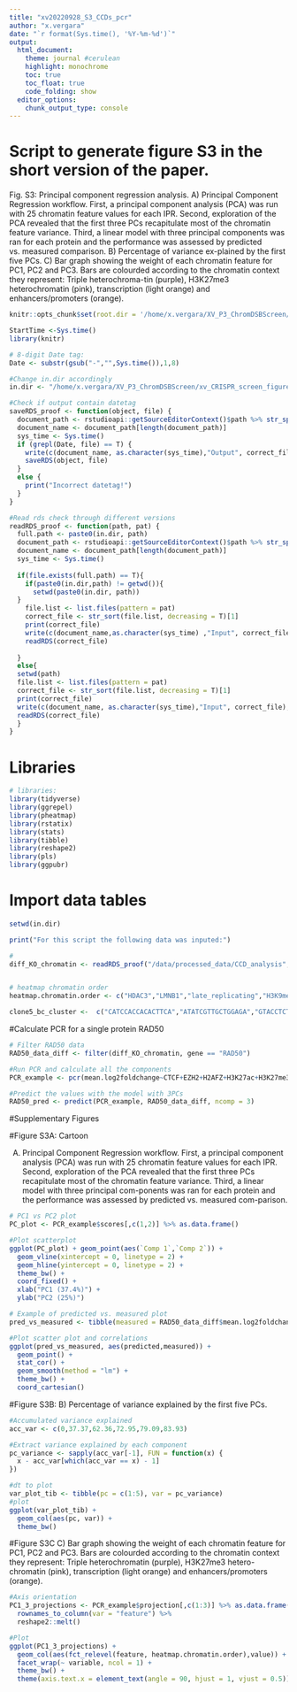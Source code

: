 ```yaml
---
title: "xv20220928_S3_CCDs_pcr"
author: "x.vergara"
date: "`r format(Sys.time(), '%Y-%m-%d')`"
output:
  html_document:
    theme: journal #cerulean
    highlight: monochrome
    toc: true
    toc_float: true
    code_folding: show
  editor_options:
    chunk_output_type: console
---
```

# Script to generate figure S3 in the short version of the paper.

Fig. S3: Principal component regression analysis. A) Principal Component Regression workflow. First, a principal component analysis (PCA) was run with 25 chromatin feature values for each IPR. Second, exploration of the PCA revealed that the first three PCs recapitulate most of the chromatin feature variance. Third, a linear model with three principal components was ran for each protein and the performance was assessed by predicted vs. measured comparison. B) Percentage of variance ex-plained by the first five PCs. C) Bar graph showing the weight of each chromatin feature for PC1, PC2 and PC3. Bars are colourded according to the chromatin context they represent: Triple heterochroma-tin (purple), H3K27me3 heterochromatin (pink), transcription (light orange) and enhancers/promoters (orange).

```r
knitr::opts_chunk$set(root.dir = '/home/x.vergara/XV_P3_ChromDSBScreen/xv_CRISPR_screen_figures/rmarkdown/xv20210920_paper_scripts/short_version/knit_html/')

StartTime <-Sys.time()
library(knitr)

# 8-digit Date tag:
Date <- substr(gsub("-","",Sys.time()),1,8)

#Change in.dir accordingly
in.dir <- "/home/x.vergara/XV_P3_ChromDSBScreen/xv_CRISPR_screen_figures/"

#Check if output contain datetag
saveRDS_proof <- function(object, file) {
  document_path <- rstudioapi::getSourceEditorContext()$path %>% str_split(pattern = "/") %>% unlist()
  document_name <- document_path[length(document_path)]
  sys_time <- Sys.time()
  if (grepl(Date, file) == T) {
    write(c(document_name, as.character(sys_time),"Output", correct_file), file = paste0(in.dir,"log"), ncolumns = 4, sep = "\t", append = T)
    saveRDS(object, file)
  }
  else {
    print("Incorrect datetag!")
  }
}

#Read rds check through different versions
readRDS_proof <- function(path, pat) {
  full.path <- paste0(in.dir, path)
  document_path <- rstudioapi::getSourceEditorContext()$path %>% str_split(pattern = "/") %>% unlist()
  document_name <- document_path[length(document_path)]
  sys_time <- Sys.time()
  
  if(file.exists(full.path) == T){
    if(paste0(in.dir,path) != getwd()){
      setwd(paste0(in.dir, path))
  }
    file.list <- list.files(pattern = pat)
    correct_file <- str_sort(file.list, decreasing = T)[1]
    print(correct_file)
    write(c(document_name,as.character(sys_time) ,"Input", correct_file), file = paste0(in.dir,"log"), ncolumns = 4, sep = "\t", append = T)
    readRDS(correct_file)
    
  }
  else{
  setwd(path)
  file.list <- list.files(pattern = pat)
  correct_file <- str_sort(file.list, decreasing = T)[1]
  print(correct_file)
  write(c(document_name, as.character(sys_time),"Input", correct_file),file = paste0(in.dir,"log"), ncolumns = 4, sep = "\t", append = T)
  readRDS(correct_file)
  }
}
```


# Libraries
```r
# libraries:
library(tidyverse)
library(ggrepel)
library(pheatmap)
library(rstatix)
library(stats)
library(tibble)
library(reshape2)
library(pls)
library(ggpubr)
```

# Import data tables
```r
setwd(in.dir)

print("For this script the following data was inputed:")

#
diff_KO_chromatin <- readRDS_proof("/data/processed_data/CCD_analysis","differentials_chromatin_KO")


# heatmap chromatin order
heatmap.chromatin.order <- c("HDAC3","LMNB1","late_replicating","H3K9me2","H3K9me3","HDAC1","EZH2","H3K27me3","CTCF","SMC3","m5C","HDAC2","POL2","POL2AS2","H3K36me3","TTseq","Dam","H3K79me2","H2AFZ","DNAse","H3K4me3","H4K5acK8ac","H3K4me1","H3K27ac","H3K4me2")

clone5_bc_cluster <-  c("CATCCACCACACTTCA","ATATCGTTGCTGGAGA","GTACCTCTCGATAGTG","TCTTTTGAGGAGCTGA","CATTTCTGATCAATAA","TGGCCAATATTTGTCT","ACTGTCGAGTTGTCCG","GAGCGCGTCACCGGGT","GCGCACCCTTTAATTG","ACCCCTAAAGGCGCTG","CGGCCTGAAGGTCAGG","AGAAAATAATATGACG","TTGAACGCGGGCTCGG","CCGGGGACGTATGCAC","GCTAACATCACGAATC","ATACTATATTTAACGG","TATGGCTGTCGGGTAG","AGGGCGTAAAATATTT","TGTCCCTTAGTACTTT")
```

#Calculate PCR for a single protein RAD50
```r
# Filter RAD50 data
RAD50_data_diff <- filter(diff_KO_chromatin, gene == "RAD50")

#Run PCR and calculate all the components
PCR_example <- pcr(mean.log2foldchange~CTCF+EZH2+H2AFZ+H3K27ac+H3K27me3+H3K36me3+H3K4me1+H3K4me2+H3K4me3+H3K79me2+H3K9me2+H3K9me3+H4K5acK8ac+HDAC1+HDAC2+HDAC3+POL2+POL2AS2+SMC3+LMNB1+Dam+DNAse+m5C+late_replicating+TTseq, data=RAD50_data_diff , validation="CV") #Run principal component regression

#Predict the values with the model with 3PCs
RAD50_pred <- predict(PCR_example, RAD50_data_diff, ncomp = 3) 
```

#Supplementary Figures

#Figure S3A: Cartoon

A) Principal Component Regression workflow. First, a principal component analysis (PCA) was run with 25 chromatin feature values for each IPR. Second, exploration of the PCA revealed that the first three PCs recapitulate most of the chromatin feature variance. Third, a linear model with three principal com-ponents was ran for each protein and the performance was assessed by predicted vs. measured com-parison.

```r
# PC1 vs PC2 plot
PC_plot <- PCR_example$scores[,c(1,2)] %>% as.data.frame()

#Plot scatterplot
ggplot(PC_plot) + geom_point(aes(`Comp 1`,`Comp 2`)) +
  geom_vline(xintercept = 0, linetype = 2) +
  geom_hline(yintercept = 0, linetype = 2) +
  theme_bw() +
  coord_fixed() +
  xlab("PC1 (37.4%)") +
  ylab("PC2 (25%)")

# Example of predicted vs. measured plot
pred_vs_measured <- tibble(measured = RAD50_data_diff$mean.log2foldchange, predicted = as.numeric(RAD50_pred)) #Set dataframe

#Plot scatter plot and correlations
ggplot(pred_vs_measured, aes(predicted,measured)) + 
  geom_point() +
  stat_cor() +
  geom_smooth(method = "lm") +
  theme_bw() +
  coord_cartesian()

```

#Figure S3B:
B) Percentage of variance explained by the first five PCs. 
```r
#Accumulated variance explained
acc_var <- c(0,37.37,62.36,72.95,79.09,83.93)

#Extract variance explained by each component
pc_variance <- sapply(acc_var[-1], FUN = function(x) {
  x - acc_var[which(acc_var == x) - 1]
})

#dt to plot
var_plot_tib <- tibble(pc = c(1:5), var = pc_variance)
#plot
ggplot(var_plot_tib) +
  geom_col(aes(pc, var)) +
  theme_bw()
```
#Figure S3C
C) Bar graph showing the weight of each chromatin feature for PC1, PC2 and PC3. Bars are colourded according to the chromatin context they represent: Triple heterochromatin (purple), H3K27me3 hetero-chromatin (pink), transcription (light orange) and enhancers/promoters (orange).
```r
#Axis orientation
PC1_3_projections <- PCR_example$projection[,c(1:3)] %>% as.data.frame() %>% 
  rownames_to_column(var = "feature") %>%
  reshape2::melt()

#Plot
ggplot(PC1_3_projections) +
  geom_col(aes(fct_relevel(feature, heatmap.chromatin.order),value)) +
  facet_wrap(~ variable, ncol = 1) +
  theme_bw() +
  theme(axis.text.x = element_text(angle = 90, hjust = 1, vjust = 0.5))
```


